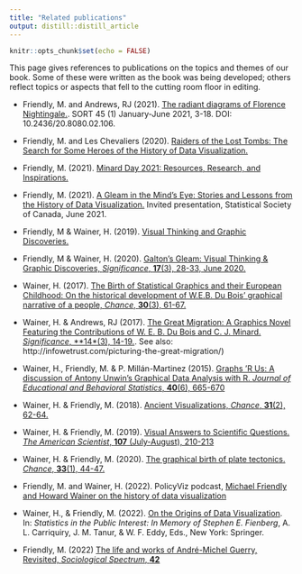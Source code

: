 ---
title: "Related publications"
output: distill::distill_article
---

```{r setup, include=FALSE}
knitr::opts_chunk$set(echo = FALSE)
```


This page gives references to publications on the topics and themes of our book.
Some of these were written as the book was being developed; others reflect topics
or aspects that fell to the cutting room floor in editing.

* Friendly, M. and Andrews, RJ (2021). [The radiant diagrams of Florence Nightingale.](https://raco.cat/index.php/SORT/article/view/388809).
SORT 45 (1) January-June 2021, 3-18. DOI: 10.2436/20.8080.02.106.  

* Friendly, M. and Les Chevaliers (2020). [Raiders of the Lost Tombs: The Search for Some Heroes of the History of Data Visualization.](https://medium.com/nightingale/raiders-of-the-lost-tombs-the-search-for-some-heroes-of-the-history-of-data-visualization-c4a4b4690d24)

* Friendly, M. (2021). [Minard Day 2021: Resources, Research, and Inspirations.](https://medium.com/nightingale/minard-day-2021-resources-research-and-inspirations-5588e4e6dbe9)  

* Friendly, M. (2021). [A Gleam in the Mind’s Eye: Stories and Lessons from the History of Data Visualization.](https://www.datavis.ca/papers/SSC2021-talk.pdf) Invited presentation, Statistical Society of Canada, June 2021.

* Friendly, M & Wainer, H. (2019). [Visual Thinking and Graphic Discoveries.](https://medium.com/@michael.friendly/visual-thinking-graphic-discoveries-128468677592)

* Friendly, M & Wainer, H. (2020). [Galton’s Gleam: Visual Thinking & Graphic Discoveries, _Significance_, **17**(3), 28-33, June 2020.](https://rss.onlinelibrary.wiley.com/doi/abs/10.1111/1740-9713.01403)

* Wainer, H. (2017). [The Birth of Statistical Graphics and their European Childhood: On the historical development of W.E.B. Du Bois’ graphical narrative of a people, _Chance_, **30**(3), 61-67.](https://www.tandfonline.com/doi/full/10.1080/09332480.2017.1383117)

* Wainer, H. & Andrews, RJ (2017). [The Great Migration: A Graphics Novel Featuring the Contributions of W. E. B.  Du Bois and C. J. Minard. _Significance_, **14*(3), 14-19.](https://www.significancemagazine.com/culture/564-the-great-migration-a-graphics-novel). See also:  http://infowetrust.com/picturing-the-great-migration/)

* Wainer, H., Friendly, M. & P. Millán-Martinez (2015). [Graphs ‘R Us: A discussion of Antony Unwin’s Graphical Data Analysis with R. _Journal of Educational and Behavioral Statistics_, **40**(6), 665-670](https://www.jstor.org/stable/43966405) 

* Wainer, H. & Friendly, M. (2018). [Ancient Visualizations, _Chance_, **31**(2), 62-64.](https://www.tandfonline.com/doi/full/10.1080/09332480.2018.1467645)

* Wainer, H. & Friendly, M. (2019). [Visual Answers to Scientific Questions. _The American Scientist_, **107** (July-August), 210-213](https://www.americanscientist.org/article/visual-answers-to-scientific-questions)

* Wainer, H. & Friendly, M. (2020). [The graphical birth of plate tectonics.  _Chance_, **33**(1), 44-47.](https://chance.amstat.org/2020/02/plate-tectonics/)

* Friendly, M. and Wainer, H. (2022). PolicyViz podcast,
[Michael Friendly and Howard Wainer on the history of data visualization](https://youtu.be/_MQv_Nc4qvg)

* Wainer, H., & Friendly, M. (2022). [On the Origins of Data Visualization](https://doi.org/10.1007/978-3-030-75460-0_27). In: _Statistics in the Public Interest: In Memory of Stephen E. Fienberg_, A. L. Carriquiry, J. M. Tanur, & W. F. Eddy, Eds., New York: Springer.

* Friendly, M. (2022) [The life and works of Andr&eacute;-Michel Guerry, Revisited, _Sociological Spectrum_, **42**](https://www.datavis.ca/papers/guerryvie/GuerryLife2-SocSpectrum.pdf)

